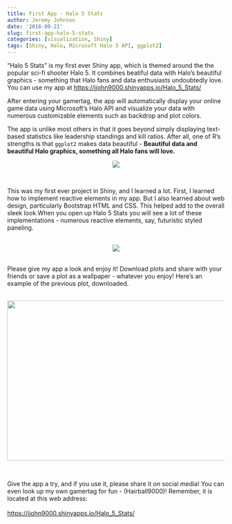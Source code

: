 ```yaml
---
title: First App - Halo 5 Stats
author: Jeremy Johnson
date: '2018-09-21'
slug: first-app-halo-5-stats
categories: [visualization, Shiny]
tags: [Shiny, Halo, Microsoft Halo 5 API, ggplot2]
---
```


  "Halo 5 Stats" is my first ever Shiny app, which is themed around the the popular sci-fi shooter Halo 5. It combines beatiful data with Halo's beautiful graphics - something that Halo fans and data enthusiasts undoubtedly love. You can use my app  at <https://jjohn9000.shinyapps.io/Halo_5_Stats/>
<br>

  After entering your gamertag, the app will  automatically display your online game data using Microsoft's Halo API and visualize your data with numerous customizable elements such as backdrop and plot colors. 


  The app is unlike most others in that it goes beyond simply displaying text-based statistics like leadership standings and kill ratios. After all, one of R's strengths is that `ggplot2` makes data beautiful - **Beautiful data and beautiful Halo graphics, something all Halo fans will love.** <br>

<center><img src = "/Screen1.png"></center> <br>

This was my first ever project in Shiny, and I learned a lot. First, I learned how to implement reactive elements in my app. But I also learned about web design, particularly Bootstrap HTML and CSS. This helped add to the overall sleek look.When you open up Halo 5 Stats you will see a lot of these implementations - numerous reactive elements, say, futuristic styled paneling. <br><br>

<center><img src = "/local_controls.jpg"> </center> <br>
Please give my app a look and enjoy it! Download plots and share with your friends or save a plot as a wallpaper - whatever you enjoy! Here's an example of the previous plot, downloaded.<br> <br>

<center><img src = "/Screen2.png" height = "370" width = "700"></center><br>

Give the app a try, and if you use it, please share it on social media!  You can even look up my own gamertag for fun - (Hairball9000)! Remember, it is located at this web address: <br> <br> <https://jjohn9000.shinyapps.io/Halo_5_Stats/>